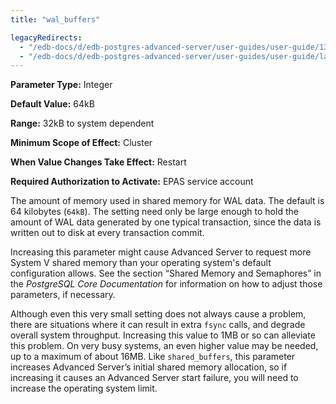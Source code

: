 ```yaml
---
title: "wal_buffers"

legacyRedirects:
  - "/edb-docs/d/edb-postgres-advanced-server/user-guides/user-guide/13/wal_buffers.html"
  - "/edb-docs/d/edb-postgres-advanced-server/user-guides/user-guide/latest/wal_buffers.html"
---
```


<div id="wal_buffers" class="registered_link"></div>

**Parameter Type:** Integer

**Default Value:** 64kB

**Range:** 32kB to system dependent

**Minimum Scope of Effect:** Cluster

**When Value Changes Take Effect:** Restart

**Required Authorization to Activate:** EPAS service account

The amount of memory used in shared memory for WAL data. The default is 64 kilobytes (`64kB`). The setting need only be large enough to hold the amount of WAL data generated by one typical transaction, since the data is written out to disk at every transaction commit.

Increasing this parameter might cause Advanced Server to request more System V shared memory than your operating system's default configuration allows. See the section “Shared Memory and Semaphores” in the *PostgreSQL Core Documentation* for information on how to adjust those parameters, if necessary.

Although even this very small setting does not always cause a problem, there are situations where it can result in extra `fsync` calls, and degrade overall system throughput. Increasing this value to 1MB or so can alleviate this problem. On very busy systems, an even higher value may be needed, up to a maximum of about 16MB. Like `shared_buffers`, this parameter increases Advanced Server’s initial shared memory allocation, so if increasing it causes an Advanced Server start failure, you will need to increase the operating system limit.
